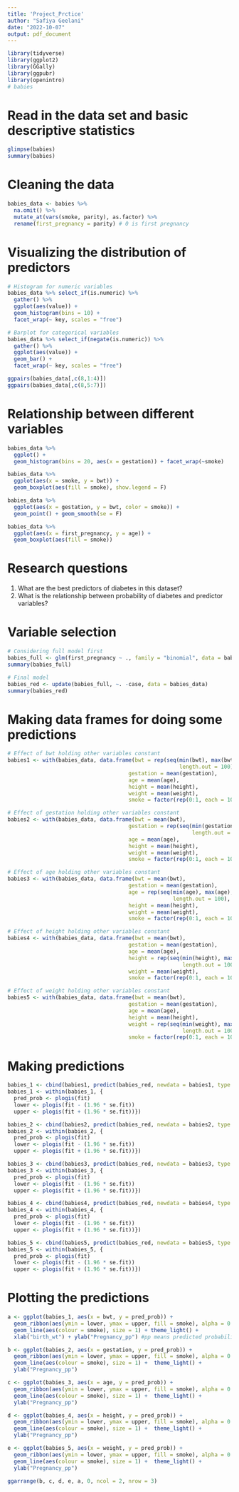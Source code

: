 ---
title: 'Project_Prctice'
author: "Safiya Geelani"
date: "2022-10-07"
output: pdf_document
---

```{r warning = F, message = F}
library(tidyverse)
library(ggplot2)
library(GGally)
library(ggpubr)
library(openintro)
# babies
```

# Read in the data set and basic descriptive statistics
```{r message = F, warning = F}
glimpse(babies)
summary(babies)
```

# Cleaning the data
```{r message = F, warning = F}
babies_data <- babies %>%
  na.omit() %>% 
  mutate_at(vars(smoke, parity), as.factor) %>%
  rename(first_pregnancy = parity) # 0 is first pregnancy
```

# Visualizing the distribution of predictors
```{r message = F, warning = F}
# Histogram for numeric variables
babies_data %>% select_if(is.numeric) %>%
  gather() %>%
  ggplot(aes(value)) +
  geom_histogram(bins = 10) +
  facet_wrap(~ key, scales = "free")

# Barplot for categorical variables
babies_data %>% select_if(negate(is.numeric)) %>%
  gather() %>%
  ggplot(aes(value)) +
  geom_bar() +
  facet_wrap(~ key, scales = "free")

ggpairs(babies_data[,c(8,1:4)])
ggpairs(babies_data[,c(8,5:7)])
```

# Relationship between different variables
```{r message = F, warning = F}
babies_data %>% 
  ggplot() +
  geom_histogram(bins = 20, aes(x = gestation)) + facet_wrap(~smoke)

babies_data %>% 
  ggplot(aes(x = smoke, y = bwt)) +
  geom_boxplot(aes(fill = smoke), show.legend = F)

babies_data %>% 
  ggplot(aes(x = gestation, y = bwt, color = smoke)) +
  geom_point() + geom_smooth(se = F)

babies_data %>% 
  ggplot(aes(x = first_pregnancy, y = age)) +
  geom_boxplot(aes(fill = smoke))
```

# Research questions
1. What are the best predictors of diabetes in this dataset?
2. What is the relationship between probability of diabetes and predictor variables?

# Variable selection
```{r message = F, warning = F}
# Considering full model first
babies_full <- glm(first_pregnancy ~ ., family = "binomial", data = babies_data)
summary(babies_full)

# Final model
babies_red <- update(babies_full, ~. -case, data = babies_data)
summary(babies_red)
```

# Making data frames for doing some predictions
```{r message = F, warning = F}
# Effect of bwt holding other variables constant
babies1 <- with(babies_data, data.frame(bwt = rep(seq(min(bwt), max(bwt),
                                                      length.out = 100),2),
                                      gestation = mean(gestation),
                                      age = mean(age),
                                      height = mean(height),
                                      weight = mean(weight),
                                      smoke = factor(rep(0:1, each = 100))))

# Effect of gestation holding other variables constant
babies2 <- with(babies_data, data.frame(bwt = mean(bwt),
                                      gestation = rep(seq(min(gestation), max(gestation),
                                                          length.out = 100), 2),
                                      age = mean(age),
                                      height = mean(height),
                                      weight = mean(weight),
                                      smoke = factor(rep(0:1, each = 100))))

# Effect of age holding other variables constant
babies3 <- with(babies_data, data.frame(bwt = mean(bwt),
                                      gestation = mean(gestation),
                                      age = rep(seq(min(age), max(age),
                                                    length.out = 100), 2),
                                      height = mean(height),
                                      weight = mean(weight),
                                      smoke = factor(rep(0:1, each = 100))))

# Effect of height holding other variables constant
babies4 <- with(babies_data, data.frame(bwt = mean(bwt),
                                      gestation = mean(gestation),
                                      age = mean(age),
                                      height = rep(seq(min(height), max(height),
                                                       length.out = 100), 2),
                                      weight = mean(weight),
                                      smoke = factor(rep(0:1, each = 100))))

# Effect of weight holding other variables constant
babies5 <- with(babies_data, data.frame(bwt = mean(bwt),
                                      gestation = mean(gestation),
                                      age = mean(age),
                                      height = mean(height),
                                      weight = rep(seq(min(weight), max(weight),
                                                       length.out = 100), 2),
                                      smoke = factor(rep(0:1, each = 100))))
```

# Making predictions
```{r message = F, warning = F}
babies_1 <- cbind(babies1, predict(babies_red, newdata = babies1, type = "link", se = TRUE))
babies_1 <- within(babies_1, {
  pred_prob <- plogis(fit)
  lower <- plogis(fit - (1.96 * se.fit))
  upper <- plogis(fit + (1.96 * se.fit))})

babies_2 <- cbind(babies2, predict(babies_red, newdata = babies2, type = "link", se = TRUE))
babies_2 <- within(babies_2, {
  pred_prob <- plogis(fit)
  lower <- plogis(fit - (1.96 * se.fit))
  upper <- plogis(fit + (1.96 * se.fit))})

babies_3 <- cbind(babies3, predict(babies_red, newdata = babies3, type = "link", se = TRUE))
babies_3 <- within(babies_3, {
  pred_prob <- plogis(fit)
  lower <- plogis(fit - (1.96 * se.fit))
  upper <- plogis(fit + (1.96 * se.fit))})

babies_4 <- cbind(babies4, predict(babies_red, newdata = babies4, type = "link", se = TRUE))
babies_4 <- within(babies_4, {
  pred_prob <- plogis(fit)
  lower <- plogis(fit - (1.96 * se.fit))
  upper <- plogis(fit + (1.96 * se.fit))})

babies_5 <- cbind(babies5, predict(babies_red, newdata = babies5, type = "link", se = TRUE))
babies_5 <- within(babies_5, {
  pred_prob <- plogis(fit)
  lower <- plogis(fit - (1.96 * se.fit))
  upper <- plogis(fit + (1.96 * se.fit))})
```

# Plotting the predictions
```{r message = F, warning = F}
a <- ggplot(babies_1, aes(x = bwt, y = pred_prob)) +
  geom_ribbon(aes(ymin = lower, ymax = upper, fill = smoke), alpha = 0.10) +
  geom_line(aes(colour = smoke), size = 1) + theme_light() +
  xlab("birth_wt") + ylab("Pregnancy_pp") #pp means predicted probabilities

b <- ggplot(babies_2, aes(x = gestation, y = pred_prob)) +
  geom_ribbon(aes(ymin = lower, ymax = upper, fill = smoke), alpha = 0.10) +
  geom_line(aes(colour = smoke), size = 1) +  theme_light() +
  ylab("Pregnancy_pp")

c <- ggplot(babies_3, aes(x = age, y = pred_prob)) +
  geom_ribbon(aes(ymin = lower, ymax = upper, fill = smoke), alpha = 0.10) +
  geom_line(aes(colour = smoke), size = 1) +  theme_light() +
  ylab("Pregnancy_pp")

d <- ggplot(babies_4, aes(x = height, y = pred_prob)) +
  geom_ribbon(aes(ymin = lower, ymax = upper, fill = smoke), alpha = 0.10) +
  geom_line(aes(colour = smoke), size = 1) +  theme_light() +
  ylab("Pregnancy_pp")

e <- ggplot(babies_5, aes(x = weight, y = pred_prob)) +
  geom_ribbon(aes(ymin = lower, ymax = upper, fill = smoke), alpha = 0.10) +
  geom_line(aes(colour = smoke), size = 1) +  theme_light() +
  ylab("Pregnancy_pp")

ggarrange(b, c, d, e, a, 0, ncol = 2, nrow = 3)
```